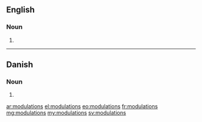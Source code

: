 ==English==

===Noun===
{{head|en|plural}}

# {{plural of|modulation|lang=en|nocat=1}}

----

==Danish==

===Noun===
{{head|da|noun form|g=c}}

# {{form of|genitive singular indefinite|modulation|lang=da}}

[[ar:modulations]]
[[el:modulations]]
[[eo:modulations]]
[[fr:modulations]]
[[mg:modulations]]
[[my:modulations]]
[[sv:modulations]]
